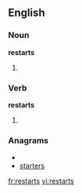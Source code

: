 ==English==

===Noun===
'''restarts'''

# {{plural of|[[restart]]}}

===Verb===
'''restarts'''

# {{third-person singular of|[[restart]]}}

===Anagrams===
* {{alphagram|aerrsstt}}
* [[starters#English|starters]]

[[fr:restarts]]
[[vi:restarts]]